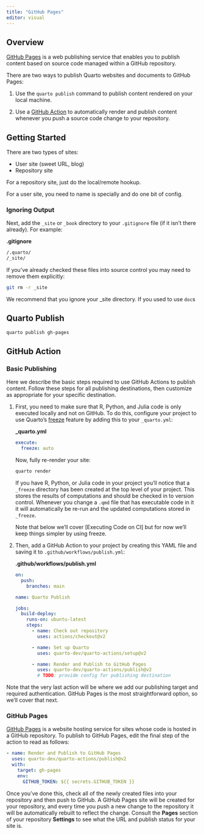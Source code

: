```yaml
---
title: "GitHub Pages"
editor: visual
---
```


## Overview

[GitHub Pages](https://pages.github.com/) is a web publishing service that enables you to publish content based on source code managed within a GitHub repository.

There are two ways to publish Quarto websites and documents to GitHub Pages:

1.  Use the `quarto publish` command to publish content rendered on your local machine.

2.  Use a [GitHub Action] to automatically render and publish content whenever you push a source code change to your repository.

## Getting Started

There are two types of sites:

-   User site (sweet URL, blog)
-   Repository site

For a repository site, just do the local/remote hookup.

For a user site, you need to name is specially and do one bit of config.

### Ignoring Output

Next, add the `_site` or `_book` directory to your `.gitignore` file (if it isn't there already). For example:

**.gitignore**

``` bash
/.quarto/
/_site/
```

If you've already checked these files into source control you may need to remove them explicitly:

``` bash
git rm -r _site
```

We recommend that you ignore your \_site directory. If you used to use `doc`s

## Quarto Publish

``` bash
quarto publish gh-pages
```

## GitHub Action

### Basic Publishing {data-link="Basic Publishing"}

Here we describe the basic steps required to use GitHub Actions to publish content. Follow these steps for all publishing destinations, then customize as appropriate for your specific destination.

1.  First, you need to make sure that R, Python, and Julia code is only executed locally and not on GitHub. To do this, configure your project to use Quarto's [freeze](../projects/code-execution.html#freeze) feature by adding this to your `_quarto.yml`:

    **\_quarto.yml**

    ``` yaml
    execute:
      freeze: auto
    ```

    Now, fully re-render your site:

    ``` bash
    quarto render
    ```

    If you have R, Python, or Julia code in your project you'll notice that a `_freeze` directory has been created at the top level of your project. This stores the results of computations and should be checked in to version control. Whenever you change a `.qmd` file that has executable code in it it will automatically be re-run and the updated computations stored in `_freeze`.

    Note that below we'll cover [Executing Code on CI] but for now we'll keep things simpler by using freeze.

2.  Then, add a GitHub Action to your project by creating this YAML file and saving it to `.github/workflows/publish.yml`:

    **.github/workflows/publish.yml**

    ``` yaml
    on:
      push:
        branches: main
      
    name: Quarto Publish

    jobs:
      build-deploy:
        runs-on: ubuntu-latest
        steps:
          - name: Check out repository
            uses: actions/checkout@v2 
            
          - name: Set up Quarto
            uses: quarto-dev/quarto-actions/setup@v2

          - name: Render and Publish to GitHub Pages
            uses: quarto-dev/quarto-actions/publish@v2
            # TODO: provide config for publishing destination 
    ```

Note that the very last action will be where we add our publishing target and required authentication. GitHub Pages is the most straightforward option, so we'll cover that next.

### GitHub Pages

[GitHub Pages](https://pages.github.com/) is a website hosting service for sites whose code is hosted in a GitHub repository. To publish to GitHub Pages, edit the final step of the action to read as follows:

``` yaml
- name: Render and Publish to GitHub Pages
  uses: quarto-dev/quarto-actions/publish@v2
  with:
    target: gh-pages
    env:
      GITHUB_TOKEN: ${{ secrets.GITHUB_TOKEN }}
```

Once you've done this, check all of the newly created files into your repository and then push to GitHub. A GitHub Pages site will be created for your repository, and every time you push a new change to the repository it will be automatically rebuilt to reflect the change. Consult the **Pages** section of your repository **Settings** to see what the URL and publish status for your site is.
